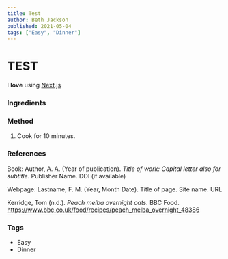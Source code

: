 ```yaml
---
title: Test
author: Beth Jackson
published: 2021-05-04
tags: ["Easy", "Dinner"]
---
```


# TEST

<BlogTextWrapper>

I **love** using [Next.js](https://nextjs.org/)

</BlogTextWrapper>

<BlogTextWrapper>

### Ingredients

</BlogTextWrapper>

<BlogTextWrapper>

### Method

1. Cook for 10 minutes.

   <Timer inputHours={0} inputMinutes={0} inputSeconds={10} />

</BlogTextWrapper>

<BlogTextWrapper>

### References

Book:
Author, A. A. (Year of publication). _Title of work: Capital letter also for subtitle._ Publisher Name. DOI (if available)

Webpage:
Lastname, F. M. (Year, Month Date). Title of page. Site name. URL

Kerridge, Tom (n.d.). _Peach melba overnight oats._ BBC Food. https://www.bbc.co.uk/food/recipes/peach_melba_overnight_48386

</BlogTextWrapper>

<BlogTextWrapper>

### Tags

- Easy
- Dinner

</BlogTextWrapper>
